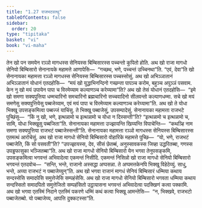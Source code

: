 ```yaml
---
title: "1.27 राजभटवत्थु"
tableOfContents: false
sidebar:
  order: 20
type: "tipitaka"
basket: "vi"
book: "vi-maha"
---
```



<DynamicBreadcrumb />

<Division number="90" book="vi-maha">

<Paragraph number="426" book="vi-maha">
तेन खो पन समयेन रञ्ञो मागधस्स सेनियस्स बिम्बिसारस्स पच्चन्तो कुपितो होति. अथ खो राजा मागधो सेनियो बिम्बिसारो सेनानायके महामत्ते आणापेसि—  “गच्छथ, भणे, पच्चन्तं उच्चिनथा”ति. “एवं, देवा”ति खो सेनानायका महामत्ता रञ्ञो मागधस्स सेनियस्स बिम्बिसारस्स पच्चस्सोसुं. अथ खो अभिञ्ञातानं अभिञ्ञातानं योधानं एतदहोसि—  “मयं खो युद्धाभिनन्दिनो गच्छन्ता पापञ्च करोम, बहुञ्च अपुञ्ञं पसवाम. केन नु खो मयं उपायेन पापा च विरमेय्याम कल्याणञ्च करेय्यामा”ति?
</Paragraph>

<Paragraph number="427" book="vi-maha">
अथ खो तेसं योधानं एतदहोसि—  “इमे खो समणा सक्यपुत्तिया धम्मचारिनो समचारिनो ब्रह्मचारिनो सच्चवादिनो सीलवन्तो कल्याणधम्मा. सचे खो मयं समणेसु सक्यपुत्तियेसु पब्बजेय्याम, एवं मयं पापा च विरमेय्याम कल्याणञ्च करेय्यामा”ति. अथ खो ते योधा भिक्खू उपसङ्कमित्वा पब्बज्जं याचिंसु. ते भिक्खू पब्बाजेसुं, उपसम्पादेसुं. सेनानायका महामत्ता राजभटे पुच्छिंसु—  “किं नु खो, भणे, इत्थन्नामो च इत्थन्नामो च योधा न दिस्सन्ती”ति? “इत्थन्नामो च इत्थन्नामो च, सामि, योधा भिक्खूसु पब्बजिता”ति. सेनानायका महामत्ता उज्झायन्ति खिय्यन्ति विपाचेन्ति—  “कथञ्हि नाम समणा सक्यपुत्तिया राजभटं पब्बाजेस्सन्ती”ति. सेनानायका महामत्ता रञ्ञो मागधस्स सेनियस्स बिम्बिसारस्स एतमत्थं आरोचेसुं.
</Paragraph>

<Paragraph number="428" book="vi-maha">
अथ खो राजा मागधो सेनियो बिम्बिसारो वोहारिके महामत्ते पुच्छि—  “यो, भणे, राजभटं पब्बाजेति, किं सो पसवती”ति? “उपज्झायस्स, देव, सीसं छेतब्बं, अनुस्सावकस्स जिव्हा उद्धरितब्बा, गणस्स उपड्ढफासुका भञ्जितब्बा”ति. अथ खो राजा मागधो सेनियो बिम्बिसारो येन भगवा तेनुपसङ्कमि, उपसङ्कमित्वा भगवन्तं अभिवादेत्वा एकमन्तं निसीदि. एकमन्तं निसिन्नो खो राजा मागधो सेनियो बिम्बिसारो भगवन्तं एतदवोच—  “सन्ति, भन्ते, राजानो अस्सद्धा अप्पसन्ना. ते अप्पमत्तकेनपि भिक्खू विहेठेय्युं. साधु, भन्ते, अय्या राजभटं न पब्बाजेय्युन्”ति. अथ खो भगवा राजानं मागधं सेनियं बिम्बिसारं धम्मिया कथाय सन्दस्सेसि समादपेसि समुत्तेजेसि सम्पहंसेसि. अथ खो राजा मागधो सेनियो बिम्बिसारो भगवता धम्मिया कथाय सन्दस्सितो समादपितो समुत्तेजितो सम्पहंसितो उट्ठायासना भगवन्तं अभिवादेत्वा पदक्खिणं कत्वा पक्कामि. अथ खो भगवा एतस्मिं निदाने एतस्मिं पकरणे धम्मिं कथं कत्वा भिक्खू आमन्तेसि—  “न, भिक्खवे, राजभटो पब्बाजेतब्बो. यो पब्बाजेय्य, आपत्ति दुक्कटस्सा”ति.
</Paragraph>
</Division>